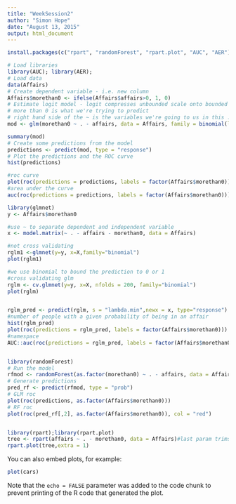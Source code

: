 ```yaml
---
title: "WeekSession2"
author: "Simon Hope"
date: "August 13, 2015"
output: html_document
---
```



```r

install.packages(c("rpart", "randomForest", "rpart.plot", "AUC", "AER"))

# Load libraries
library(AUC); library(AER);
# Load data
data(Affairs)
# Create dependent variable - i.e. new column
Affairs$morethan0 <- ifelse(Affairs$affairs>0, 1, 0)
# Estimate logit model - logit compresses unbounded scale onto bounded scale i.e 0 or 1
# more than 0 is what we're trying to predict
# right hand side of the ~ is the variables we're going to us in this . = all fields - Affairs
mod <- glm(morethan0 ~ . - affairs, data = Affairs, family = binomial(link = "logit"))

summary(mod)
# Create some predictions from the model
predictions <- predict(mod, type = "response")
# Plot the predictions and the ROC curve
hist(predictions)

#roc curve
plot(roc(predictions = predictions, labels = factor(Affairs$morethan0)), "ROC for Affairs")
#area under the curve
auc(roc(predictions = predictions, labels = factor(Affairs$morethan0)))

library(glmnet)
y <- Affairs$morethan0

#use ~ to separate dependent and independent variable
x <- model.matrix(~ . - affairs - morethan0, data = Affairs)

#not cross validating
rglm1 <-glmnet(y=y, x=X,family="binomial")
plot(rglm1)

#we use binomial to bound the prediction to 0 or 1
#cross validating glm
rglm <- cv.glmnet(y=y, x=X, nfolds = 200, family="binomial")
plot(rglm)


rglm_pred <- predict(rglm, s = "lambda.min",newx = x, type="response")
#number of people with a given probability of being in an affair
hist(rglm_pred)
plot(roc(predictions = rglm_pred, labels = factor(Affairs$morethan0)))
#namespace
AUC::auc(roc(predictions = rglm_pred, labels = factor(Affairs$morethan0)))


library(randomForest)
# Run the model
rfmod <- randomForest(as.factor(morethan0) ~ . - affairs, data = Affairs, ntree = 5000)
# Generate predictions
pred_rf <- predict(rfmod, type = "prob")
# GLM roc
plot(roc(predictions, as.factor(Affairs$morethan0)))
# RF roc
plot(roc(pred_rf[,2], as.factor(Affairs$morethan0)), col = "red")


library(rpart);library(rpart.plot)
tree <- rpart(affairs ~ . - morethan0, data = Affairs)#last param trims the tree
rpart.plot(tree,extra = 1)

```

You can also embed plots, for example:

```r
plot(cars)
```

Note that the `echo = FALSE` parameter was added to the code chunk to prevent printing of the R code that generated the plot.

